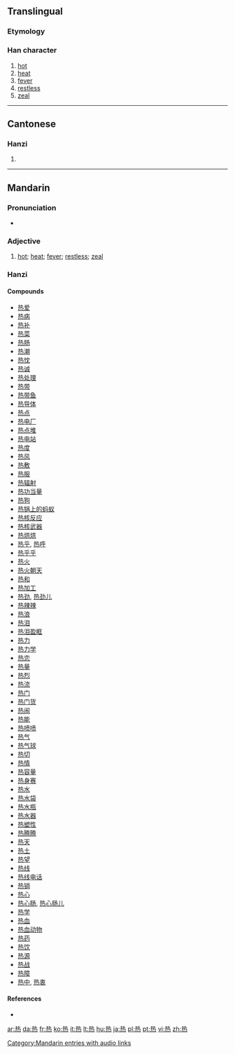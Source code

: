 {{also|熱}}
==Translingual==
{{stroke order|strokes=10}}
{{zh-forms|热|[[熱]]}}

===Etymology===
{{Han simp|熱|f=埶|t=执}}

===Han character===
{{Han char|rn=86|rad=火|as=06|sn=10|four=|canj=手戈火 (QIF)}}

# [[hot]]
# [[heat]]
# [[fever]]
# [[restless]]
# [[zeal]]

----

==Cantonese==

===Hanzi===
{{yue-hanzi|jyut=jit6|y=yiht|tra=熱}}

# {{defn|lang=yue|sort=火06}}

----

==Mandarin==

===Pronunciation===
* {{audio|zh-rè.ogg|audio}}

===Adjective===
{{cmn-adj|s|pin=rè|pint=re4|tra=熱|rs=火06}}

# [[hot]]; [[heat]]; [[fever]]; [[restless]]; [[zeal]]

===Hanzi===
{{cmn-hanzi|tra=熱|pin=[[rè]] ([[re4]])|wg=je<sup>4</sup>}}

====Compounds====
{{rel-top|compound words that contain 热}}
* [[热爱]]
* [[热病]]
* [[热补]]
* [[热菜]]
* [[热肠]]
* [[热潮]]
* [[热忱]]
* [[热诚]]
* [[热处理]]
* [[热带]]
* [[热带鱼]]
* [[热导体]]
* [[热点]]
* [[热电厂]]
* [[热点堆]]
* [[热电站]]
* [[热度]]
* [[热风]]
* [[热敷]]
* [[热服]]
* [[热辐射]]
* [[热功当量]]
* [[热狗]]
* [[热锅上的蚂蚁]]
* [[热核反应]]
* [[热核武器]]
* [[热烘烘]]
* [[热乎]], [[热呼]]
* [[热乎乎]]
* [[热火]]
* [[热火朝天]]
* [[热和]]
* [[热加工]]
* [[热劲]], [[热劲儿]]
* [[热辣辣]]
* [[热浪]]
* [[热泪]]
* [[热泪盈眶]]
* [[热力]]
* [[热力学]]
* [[热恋]]
* [[热量]]
* [[热烈]]
* [[热流]]
* [[热门]]
* [[热门货]]
* [[热闹]]
* [[热能]]
* [[热喷喷]]
* [[热气]]
* [[热气球]]
* [[热切]]
* [[热情]]
* [[热容量]]
* [[热身赛]]
* [[热水]]
* [[热水袋]]
* [[热水瓶]]
* [[热水器]]
* [[热塑性]]
* [[热腾腾]]
* [[热天]]
* [[热土]]
* [[热望]]
* [[热线]]
* [[热线电话]]
* [[热销]]
* [[热心]]
* [[热心肠]], [[热心肠儿]]
* [[热学]]
* [[热血]]
* [[热血动物]]
* [[热药]]
* [[热饮]]
* [[热源]]
* [[热战]]
* [[热障]]
* [[热中]], [[热衷]]
{{rel-bottom}}

====References====
* {{Han ref|kx=0671.081|hdz=32201.090|uh=70ED|ud=28909}}

[[Category:Mandarin entries with audio links]]

[[ar:热]]
[[da:热]]
[[fr:热]]
[[ko:热]]
[[it:热]]
[[lt:热]]
[[hu:热]]
[[ja:热]]
[[pl:热]]
[[pt:热]]
[[vi:热]]
[[zh:热]]